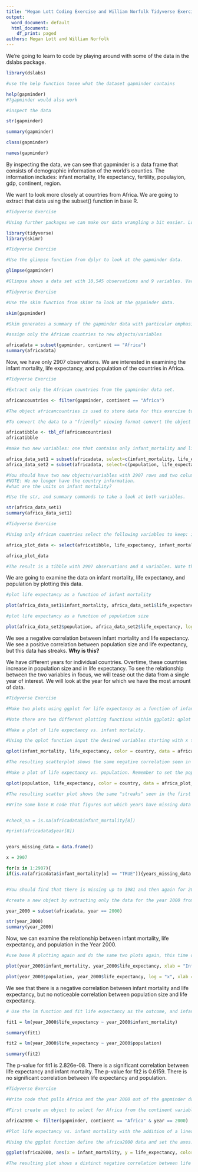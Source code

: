 ---
title: "Megan Lott Coding Exercise and William Norfolk Tidyverse Exercise"
output:
  word_document: default
  html_document:
    df_print: paged
authors: Megan Lott and William Norfolk
---

We're going to learn to code by playing around with some of the data in the dslabs package. 

```{r}
library(dslabs)

#use the help function tosee what the dataset gapminder contains

help(gapminder)
#?gapminder would also work

#inspect the data 

str(gapminder)

summary(gapminder)

class(gapminder)

names(gapminder)

```

By inspecting the data, we can see that gapminder is a data frame that consists of demographic information of the world's counties. The information includes: infant mortality, life expectancy, fertility, populayion, gdp, continent, region. 

We want to look more closely at countries from Africa. We are going to extract that data using the subset() function in base R. 

```{r}
#Tidyverse Exercise 

#Using further packages we can make our data wrangling a bit easier. Load the tidyverse and skimr packages.

library(tidyverse)
library(skimr)

```

```{r}
#Tidyverse Exercise

#Use the glimpse function from dplyr to look at the gapminder data.

glimpse(gapminder)

#Glimpse shows a data set with 10,545 observations and 9 variables. Variables are listed in rows containing the variable name, class, and a few early observations from the set. Glimpse appears to be similar to a "cleaner" version of the str function.

```

```{r}
#Tidyverse Exercise

#Use the skim function from skimr to look at the gapminder data.

skim(gapminder)

#Skim generates a summary of the gapminder data with particular emphasis on the variables in the set. Skim breaks down each of the variables and provides a short summary that is relevant to the data class. Skim also provides the total obsevations and missing values for each variable in the data set. 
```

```{r}

#assign only the African countries to new objects/variables 

africadata = subset(gapminder, continent == "Africa")
summary(africadata)


```

Now, we have only 2907 observations. We are interested in examining the infant mortality, life expectancy, and population of the countries in Africa.

```{r}
#Tidyverse Exercise

#Extract only the African countries from the gapminder data set. 

africancountries <- filter(gapminder, continent == "Africa")

#The object africancountries is used to store data for this exercise to distinguish itself from the previous object africadata. It should be noted that both objects contain the same data with 2907 observations and 9 variables. 

#To convert the data to a "friendly" viewing format convert the object africancountries into a tibble. This step is not mandatory, however it formats the data into a clean view and prevents R from printing all of the data into the console if you view the object. Note the number of observations and variables remains the same.

africatibble <- tbl_df(africancountries)
africatibble

```


```{r}

#make two new variables: one that contains only infant_mortality and life_expectancy and one that contains only population and life_expectancy. The c() function might be useful to efficiently pull out the variables you want. 

africa_data_set1 = subset(africadata, select=c(infant_mortality, life_expectancy))
africa_data_set2 = subset(africadata, select=c(population, life_expectancy))

#You should have two new objects/variables with 2907 rows and two columns.
#NOTE: We no longer have the country information. 
#what are the units on infant mortality?

#Use the str, and summary commands to take a look at both variables.

str(africa_data_set1)
summary(africa_data_set1)


```

```{r}
#Tidyverse Exercise

#Using only African countries select the following variables to keep: infant_mortality, life_expectancy, population, and country. Create a new object using the previously made africatibble and use the select function to choose the variables of interest. 

africa_plot_data <- select(africatibble, life_expectancy, infant_mortality, population, country)

africa_plot_data

#The result is a tibble with 2907 observations and 4 variables. Note this outcome could also be acheived by selecting all variables that are not of interest and placing a - symbol in front of each of their names. 

```




We are going to examine the data on infant mortality, life expectancy, and population by plotting this data. 

```{r}
#plot life expectancy as a function of infant mortality 

plot(africa_data_set1$infant_mortality, africa_data_set1$life_expectancy, xlab = "Infant Mortality Rate (deaths per 1,000 births)", ylab = "Life Expectancy (Years)", main = "Life Expectancy as a Function of Infant Mortality in African Countries")

#plot life expectancy as a function of population size 

plot(africa_data_set2$population, africa_data_set2$life_expectancy, log = "x", xlab = "Population (log)", ylab = "Life Expectancy (Years)", main = "Life Expectancy as a Function of Population in African Countries")
```

We see a negative correlation between infant mortality and life expectancy. We see a positive correlation between population size and life expectancy, but this data has streaks. **Why is this?**

We have different years for individual countries. Overtime, these countries increase in population size and in life expectancy. To see the relationship between the two variables in focus, we will tease out the data from a single year of interest. We will look at the year for which we have the most amount of data. 

```{r}
#Tidyverse Exercise 

#Make two plots using ggplot for life expectancy as a function of infant mortality and population. Assign different colors for each country in the data set. 

#Note there are two different plotting functions within ggplot2: qplot (quick plot) and ggplot. qplot is streamlined and useful for simple figures and ggplot is ideal for more complex figures. I will use qplot for my first two plots and ggplot for the third.

#Make a plot of life expectancy vs. infant mortality.

#Using the qplot function input the desired variables starting with x then y, color defines the data point color, data assigns the africa_plot_data object, and the labs function creates professional labels for the x and y axes. 

qplot(infant_mortality, life_expectancy, color = country, data = africa_plot_data) + labs(y = "Life Expectancy", x = "Infant Mortality")

#The resulting scatterplot shows the same negative correlation seen in the previous exercise with the addition of a color coded legend to illistrate different countries. The warning of the removal of 226 rows is consistent with the measure of NA values for infant mortality and was expected with the creation of this plot. 

#Make a plot of life expectancy vs. population. Remember to set the population size to a log scale.

qplot(population, life_expectancy, color = country, data = africa_plot_data) + labs(y = "Life Expectancy", x = "Population (log10)") + scale_x_log10()

#The resulting scatter plot shows the same "streaks" seen in the first coding exercise with the addition of color coded countries. With the addition of color it is easier to see that as population within a country increases life expectancy increases also. The warning of the removal of 51 rows is consistent with the measure of NA values for population and was expected with the creation of this plot.  

```


```{r}

#Write some base R code that figures out which years have missing data for infant mortality. The is.na() function might be helpful. You can use the print() function to print the missing years to the console.


#check_na = is.na(africadata$infant_mortality[8])

#print(africadata$year[8])


years_missing_data = data.frame()

x = 2907

for(x in 1:2907){
if(is.na(africadata$infant_mortality[x] == "TRUE")){years_missing_data = rbind(years_missing_data, africadata$year[x])}}


#You should find that there is missing up to 1981 and then again for 2016. So we’ll avoid those years and go with 2000 instead. 

#create a new object by extracting only the data for the year 2000 from the africadata object. You should end up with 51 observations and 9 variables. Check it with str and summary

year_2000 = subset(africadata, year == 2000)

str(year_2000)
summary(year_2000)

```

Now, we can examine the relationship between infant mortality, life expectancy, and population in the Year 2000. 

```{r}

#use base R plotting again and do the same two plots again, this time only for the year 2000

plot(year_2000$infant_mortality, year_2000$life_expectancy, xlab = "Infant Mortality Rate (deaths per 1,000 births)", ylab = "Life Expectancy (Years)", main = "Life Expectancy vs. Infant Mortality in African Countries in the Year 2000")

plot(year_2000$population, year_2000$life_expectancy, log = "x", xlab = "Population (log)", ylab = "Life Expectancy (Years)", main = "Life Expectancy vs. Population in African Countries in the Year 2000")


```

We see that there is a negative correlation between infant mortality and life expectancy, but no noticeable correlation between population size and life expectancy. 

```{r}
# Use the lm function and fit life expectancy as the outcome, and infant mortality as the predictor. Then use the population size as the predictor. 

fit1 = lm(year_2000$life_expectancy ~ year_2000$infant_mortality)

summary(fit1)

fit2 = lm(year_2000$life_expectancy ~ year_2000$population)

summary(fit2)

```

The p-value for fit1 is 2.826e-08. There is a significant correlation between life expectancy and infant mortality. The p-value for fit2 is 0.6159. There is no significant correlation between life expectancy and population. 

```{r}
#Tidyverse Exercise

#Write code that pulls Africa and the year 2000 out of the gapminder data set and then plot life expectancy as a function of infant mortality with a linear fit model added. 

#First create an object to select for Africa from the continent variable, and 2000 from the year variable.

africa2000 <- filter(gapminder, continent == "Africa" & year == 2000)

#Plot life expectancy vs. infant mortality with the addition of a linear fit model. 

#Using the ggplot function define the africa2000 data and set the axes. geom_point defines a scatterplot, stat_smooth applies the linear fit with the method set to "lm", col sets the color of the regression line, se applies or removes the standard error field surrounding the line. 

ggplot(africa2000, aes(x = infant_mortality, y = life_expectancy, color = country)) + geom_point() + stat_smooth(method = "lm", col = "black", se = FALSE) + labs(y = "Life Expectancy", x = "Infant Mortality")

#The resulting plot shows a distinct negative correlation between life expectancy and infant mortality as expected from the previous exercise. 

```

